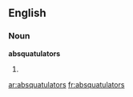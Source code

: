 ==English==

===Noun===
'''absquatulators'''

# {{plural of|[[absquatulator]]}}

[[ar:absquatulators]]
[[fr:absquatulators]]